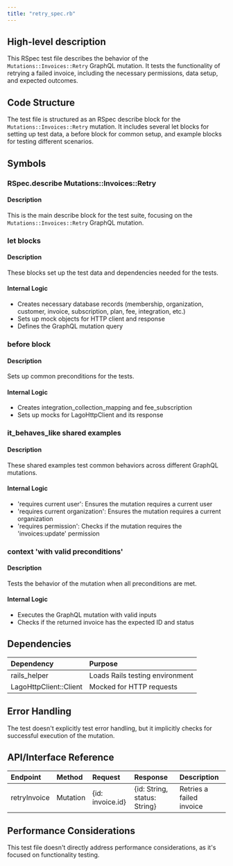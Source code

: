 ```yaml
---
title: "retry_spec.rb"
---
```


## High-level description
This RSpec test file describes the behavior of the `Mutations::Invoices::Retry` GraphQL mutation. It tests the functionality of retrying a failed invoice, including the necessary permissions, data setup, and expected outcomes.

## Code Structure
The test file is structured as an RSpec describe block for the `Mutations::Invoices::Retry` mutation. It includes several let blocks for setting up test data, a before block for common setup, and example blocks for testing different scenarios.

## Symbols

### RSpec.describe Mutations::Invoices::Retry
#### Description
This is the main describe block for the test suite, focusing on the `Mutations::Invoices::Retry` GraphQL mutation.

### let blocks
#### Description
These blocks set up the test data and dependencies needed for the tests.

#### Internal Logic
- Creates necessary database records (membership, organization, customer, invoice, subscription, plan, fee, integration, etc.)
- Sets up mock objects for HTTP client and response
- Defines the GraphQL mutation query

### before block
#### Description
Sets up common preconditions for the tests.

#### Internal Logic
- Creates integration_collection_mapping and fee_subscription
- Sets up mocks for LagoHttpClient and its response

### it_behaves_like shared examples
#### Description
These shared examples test common behaviors across different GraphQL mutations.

#### Internal Logic
- 'requires current user': Ensures the mutation requires a current user
- 'requires current organization': Ensures the mutation requires a current organization
- 'requires permission': Checks if the mutation requires the 'invoices:update' permission

### context 'with valid preconditions'
#### Description
Tests the behavior of the mutation when all preconditions are met.

#### Internal Logic
- Executes the GraphQL mutation with valid inputs
- Checks if the returned invoice has the expected ID and status

## Dependencies
| Dependency | Purpose |
|:-----------|:--------|
| rails_helper | Loads Rails testing environment |
| LagoHttpClient::Client | Mocked for HTTP requests |

## Error Handling
The test doesn't explicitly test error handling, but it implicitly checks for successful execution of the mutation.

## API/Interface Reference
| Endpoint | Method | Request | Response | Description |
|:---------|:-------|:--------|:---------|:------------|
| retryInvoice | Mutation | {id: invoice.id} | {id: String, status: String} | Retries a failed invoice |

## Performance Considerations
This test file doesn't directly address performance considerations, as it's focused on functionality testing.